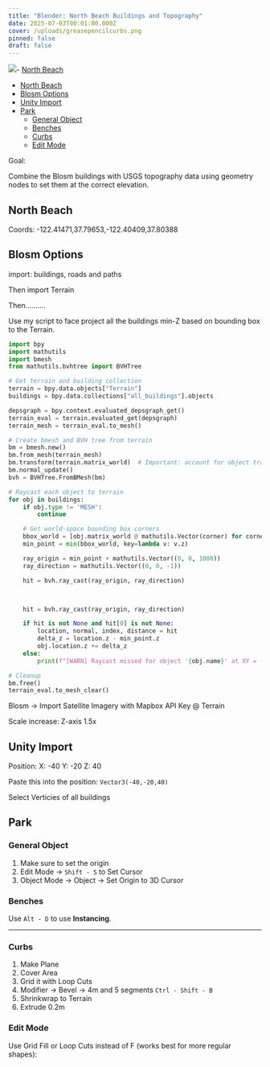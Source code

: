 ```yaml
---
title: "Blender: North Beach Buildings and Topography"
date: 2025-07-03T00:01:00.000Z
cover: /uploads/greasepencilcurbs.png
pinned: false
draft: false
---
```


![](/uploads/north_beach_render.png)- [North Beach](#north-beach)
- [North Beach](#north-beach)
- [Blosm Options](#blosm-options)
- [Unity Import](#unity-import)
- [Park](#park)
  - [General Object](#general-object)
  - [Benches](#benches)
  - [Curbs](#curbs)
  - [Edit Mode](#edit-mode)

Goal: 

Combine the Blosm buildings with USGS topography data using geometry nodes to set them at the correct elevation.

## North Beach

Coords: -122.41471,37.79653,-122.40409,37.80388


## Blosm Options

import: buildings, roads and paths

Then import Terrain

Then..........

Use my script to face project all the buildings min-Z based on bounding box to the Terrain.

```py
import bpy
import mathutils
import bmesh
from mathutils.bvhtree import BVHTree

# Get terrain and building collection
terrain = bpy.data.objects["Terrain"]
buildings = bpy.data.collections["all_buildings"].objects

depsgraph = bpy.context.evaluated_depsgraph_get()
terrain_eval = terrain.evaluated_get(depsgraph)
terrain_mesh = terrain_eval.to_mesh()

# Create bmesh and BVH tree from terrain
bm = bmesh.new()
bm.from_mesh(terrain_mesh)
bm.transform(terrain.matrix_world)  # Important: account for object transforms
bm.normal_update()
bvh = BVHTree.FromBMesh(bm)

# Raycast each object to terrain
for obj in buildings:
    if obj.type != 'MESH':
        continue

    # Get world-space bounding box corners
    bbox_world = [obj.matrix_world @ mathutils.Vector(corner) for corner in obj.bound_box]
    min_point = min(bbox_world, key=lambda v: v.z)

    ray_origin = min_point + mathutils.Vector((0, 0, 1000))
    ray_direction = mathutils.Vector((0, 0, -1))

    hit = bvh.ray_cast(ray_origin, ray_direction)



    hit = bvh.ray_cast(ray_origin, ray_direction)

    if hit is not None and hit[0] is not None:
        location, normal, index, distance = hit
        delta_z = location.z - min_point.z
        obj.location.z += delta_z
    else:
        print(f"[WARN] Raycast missed for object '{obj.name}' at XY = ({min_point.x:.2f}, {min_point.y:.2f})")

# Cleanup
bm.free()
terrain_eval.to_mesh_clear()
```

Blosm -> Import Satellite Imagery with Mapbox API Key @ Terrain

Scale increase: Z-axis 1.5x


## Unity Import

Position: X: -40   Y: -20    Z: 40

Paste this into the position: `Vector3(-40,-20,40)`

Select Verticies of all buildings


## Park

### General Object

1. Make sure to set the origin
1. Edit Mode -> `Shift - S` to Set Cursor
2. Object Mode -> Object -> Set Origin to 3D Cursor

### Benches

Use `Alt - D` to use **Instancing**.

---

### Curbs

1. Make Plane
2. Cover Area
3. Grid it with Loop Cuts
4. Modifier -> Bevel -> 4m and 5 segments `Ctrl - Shift - B`
5. Shrinkwrap to Terrain
6. Extrude 0.2m

### Edit Mode

Use Grid Fill or Loop Cuts instead of F (works best for more regular shapes):


